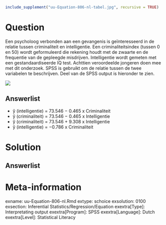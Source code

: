 ```{r, echo = FALSE, results = "hide"}
include_supplement("uu-Equation-806-nl-tabel.jpg", recursive = TRUE)
```



Question
========
  
Een psycholoog verbonden aan een gevangenis is geïnteresseerd in de relatie tussen criminaliteit en intelligentie. Een criminaliteitsindex (tussen 0 en 50) wordt geformuleerd die rekening houdt met de zwaarte en de frequentie van de gepleegde misdrijven. Intelligentie wordt gemeten met een gestandaardiseerde IQ test. Achttien veroordeelde jongeren doen mee met dit onderzoek. SPSS is gebruikt om de relatie tussen de twee variabelen te beschrijven. Deel van de SPSS output is hieronder te zien.

![](uu-Equation-806-nl-tabel.jpg)
  
Answerlist
----------
* ŷ (intelligentie) = 73.546 − 0.465 x Criminaliteit
* ŷ (criminaliteit) = 73.546 − 0.465 x Intelligentie  
* ŷ (criminaliteit) = 73.546 + 9.308 x Intelligentie
* ŷ (intelligentie) = −0.786 x Criminaliteit


Solution
========
  


Answerlist
----------



Meta-information
================
exname: uu-Equation-806-nl.Rmd
extype: schoice
exsolution: 0100
exsection: Inferential Statistics/Regression/Equation
exextra[Type]: Interpretating output
exextra[Program]: SPSS
exextra[Language]: Dutch
exextra[Level]: Statistical Literacy
